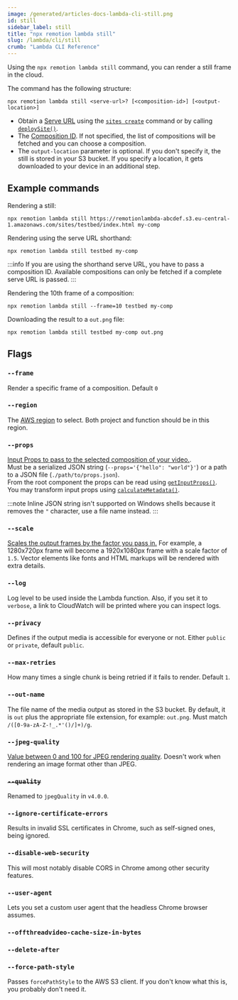 ```yaml
---
image: /generated/articles-docs-lambda-cli-still.png
id: still
sidebar_label: still
title: "npx remotion lambda still"
slug: /lambda/cli/still
crumb: "Lambda CLI Reference"
---
```


Using the `npx remotion lambda still` command, you can render a still frame in the cloud.

The command has the following structure:

```
npx remotion lambda still <serve-url>? [<composition-id>] [<output-location>]
```

- Obtain a [Serve URL](/docs/terminology/serve-url) using the [`sites create`](/docs/lambda/cli/sites#create) command or by calling [`deploySite()`](/docs/lambda/deploysite).
- The [Composition ID](/docs/terminology/composition#composition-id). If not specified, the list of compositions will be fetched and you can choose a composition.
- The `output-location` parameter is optional. If you don't specify it, the still is stored in your S3 bucket. If you specify a location, it gets downloaded to your device in an additional step.

## Example commands

Rendering a still:

```
npx remotion lambda still https://remotionlambda-abcdef.s3.eu-central-1.amazonaws.com/sites/testbed/index.html my-comp
```

Rendering using the serve URL shorthand:

```
npx remotion lambda still testbed my-comp
```

:::info
If you are using the shorthand serve URL, you have to pass a composition ID. Available compositions can only be fetched if a complete serve URL is passed.
:::

Rendering the 10th frame of a composition:

```
npx remotion lambda still --frame=10 testbed my-comp
```

Downloading the result to a `out.png` file:

```
npx remotion lambda still testbed my-comp out.png
```

## Flags

### `--frame`

Render a specific frame of a composition. Default `0`

### `--region`

The [AWS region](/docs/lambda/region-selection) to select. Both project and function should be in this region.

### `--props`

[Input Props to pass to the selected composition of your video.](/docs/passing-props#passing-input-props-in-the-cli).  
Must be a serialized JSON string (`--props='{"hello": "world"}'`) or a path to a JSON file (`./path/to/props.json`).  
From the root component the props can be read using [`getInputProps()`](/docs/get-input-props).  
You may transform input props using [`calculateMetadata()`](/docs/calculate-metadata).

:::note
Inline JSON string isn't supported on Windows shells because it removes the `"` character, use a file name instead.
:::

### `--scale`

[Scales the output frames by the factor you pass in.](/docs/scaling) For example, a 1280x720px frame will become a 1920x1080px frame with a scale factor of `1.5`. Vector elements like fonts and HTML markups will be rendered with extra details.

### `--log`

Log level to be used inside the Lambda function. Also, if you set it to `verbose`, a link to CloudWatch will be printed where you can inspect logs.

### `--privacy`

Defines if the output media is accessible for everyone or not. Either `public` or `private`, default `public`.

### `--max-retries`

How many times a single chunk is being retried if it fails to render. Default `1`.

### `--out-name`

The file name of the media output as stored in the S3 bucket. By default, it is `out` plus the appropriate file extension, for example: `out.png`. Must match `/([0-9a-zA-Z-!_.*'()/]+)/g`.

### `--jpeg-quality`

[Value between 0 and 100 for JPEG rendering quality](/docs/config#setjpegquality). Doesn't work when rendering an image format other than JPEG.

### ~~`--quality`~~

Renamed to `jpegQuality` in `v4.0.0`.

### `--ignore-certificate-errors`

Results in invalid SSL certificates in Chrome, such as self-signed ones, being ignored.

### `--disable-web-security`

This will most notably disable CORS in Chrome among other security features.

### `--user-agent`<AvailableFrom v="3.3.83"/>

Lets you set a custom user agent that the headless Chrome browser assumes.

### `--offthreadvideo-cache-size-in-bytes`<AvailableFrom v="4.0.23"/>

<Options id="offthreadvideo-cache-size-in-bytes" />

### `--delete-after`<AvailableFrom v="4.0.32"/>

<Options id="delete-after" cli/>

### `--force-path-style`<AvailableFrom v="4.0.202" />

Passes `forcePathStyle` to the AWS S3 client. If you don't know what this is, you probably don't need it.
